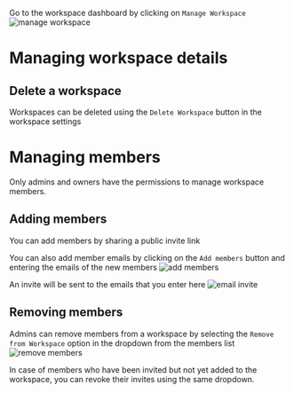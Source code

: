 
Go to the workspace dashboard by clicking on `Manage Workspace`
![manage workspace](/img/docs/team-workspace/manage-workspace.png)

# Managing workspace details 

## Delete a workspace 
Workspaces can be deleted using the `Delete Workspace` button in the workspace settings

# Managing members
Only admins and owners have the permissions to manage workspace members. 

## Adding members

You can add members by sharing a public invite link

You can also add member emails by clicking on the `Add members` button and entering the emails of the new members
![add members](/img/docs/team-workspace/add-members.png)

An invite will be sent to the emails that you enter here
![email invite](/img/docs/team-workspace/enter-emails.png)

## Removing members 
Admins can remove members from a workspace by selecting the `Remove from Workspace` option in the dropdown from the members list
![remove members](/img/docs/team-workspace/remove-member.png)

In case of members who have been invited but not yet added to the workspace, you can revoke their invites using the same dropdown.